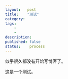 ```yaml
---
layout:   post
title:    "测试"
category:  
tags:     
    -  
    -   
description: 
published: false
status:    process
---
```


似乎很久都没有开始写博客了。

这是一个测试。